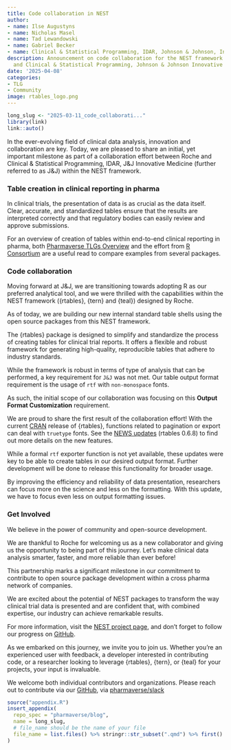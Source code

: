```yaml
---
title: Code collaboration in NEST
author:
- name: Ilse Augustyns
- name: Nicholas Masel
- name: Tad Lewandowski
- name: Gabriel Becker
- name: Clinical & Statistical Programming, IDAR, Johnson & Johnson, Innovative Medicine
description: Announcement on code collaboration for the NEST framework between Roche
  and Clinical & Statistical Programming, Johnson & Johnson Innovative Medicine
date: '2025-04-08'
categories:
- TLG
- Community
image: rtables_logo.png
---
```


<!--------------- typical setup ----------------->

```r
long_slug <- "2025-03-11_code_collaborati..."
library(link)
link::auto()
```

<!--------------- post begins here ----------------->

In the ever-evolving field of clinical data analysis, innovation and collaboration are key. Today, we are pleased to share an initial, yet important milestone as part of a collaboration effort between Roche and Clinical & Statistical Programming, IDAR, J&J Innovative Medicine (further referred to as J&J) within the NEST framework.

### Table creation in clinical reporting in pharma

In clinical trials, the presentation of data is as crucial as the data itself. Clear, accurate, and standardized tables ensure that the results are interpreted correctly and that regulatory bodies can easily review and approve submissions. 

For an overview of creation of tables within end-to-end clinical reporting in pharma, both [Pharmaverse TLGs Overview](https://pharmaverse.org/e2eclinical/tlg/) and the effort from [R Consortium](https://rconsortium.github.io/rtrs-wg/) are a useful read to compare examples from several packages.

### Code collaboration

Moving forward at J&J, we are transitioning towards adopting R as our preferred analytical tool, and we were thrilled with the capabilities within the NEST framework ({rtables}, {tern} and {teal}) designed by Roche. 

As of today, we are building our new internal standard table shells using the open source packages from this NEST framework.

The {rtables} package is designed to simplify and standardize the process of creating tables for clinical trial reports. It offers a flexible and robust framework for generating high-quality, reproducible tables that adhere to industry standards. 

While the framework is robust in terms of type of analysis that can be performed, a key requirement for `J&J` was not met. Our table output format requirement is the usage of `rtf` with `non-monospace` fonts.

As such, the initial scope of our collaboration was focusing on this **Output Format Customization** requirement. 

We are proud to share the first result of the collaboration effort! With the current [CRAN](https://cran.r-project.org/web/packages/rtables/index.html){target="_blank"} release of {rtables}, functions related to pagination or export can deal with `truetype` fonts. 
See the [NEWS updates](https://cran.r-project.org/web/packages/rtables/news/news.html){target="_blank"} (rtables 0.6.8) to find out more details on the new features.

While a formal `rtf` exporter function is not yet available, these updates were key to be able to create tables in our desired output format.
Further development will be done to release this functionality for broader usage.

By improving the efficiency and reliability of data presentation, researchers can focus more on the science and less on the formatting. With this update, we have to focus even less on output formatting issues.

### Get Involved

We believe in the power of community and open-source development. 

We are thankful to Roche for welcoming us as a new collaborator and giving us the opportunity to being part of this journey. Let's make clinical data analysis smarter, faster, and more reliable than ever before!

This partnership marks a significant milestone in our commitment to contribute to open source package development within a cross pharma network of companies. 

We are excited about the potential of NEST packages to transform the way clinical trial data is presented and are confident that, with combined expertise, our industry can achieve remarkable results.

For more information, visit the [NEST project page](https://insightsengineering.github.io/nest/index.html){target="_blank"}, and don't forget to follow our progress on [GitHub](https://github.com/insightsengineering){target="_blank"}.

As we embarked on this journey, we invite you to join us. Whether you’re an experienced user with feedback, a developer interested in contributing code, or a researcher looking to leverage {rtables}, {tern}, or {teal} for your projects, your input is invaluable.

We welcome both individual contributors and organizations. Please reach out to contribute via our [GitHub](https://insightsengineering.github.io/rtables/){target="_blank"}, via [pharmaverse/slack](https://pharmaverse.slack.com/)

<!--------------- appendices go here ----------------->

```r
source("appendix.R")
insert_appendix(
  repo_spec = "pharmaverse/blog",
  name = long_slug,
  # file_name should be the name of your file
  file_name = list.files() %>% stringr::str_subset(".qmd") %>% first()
)
```
